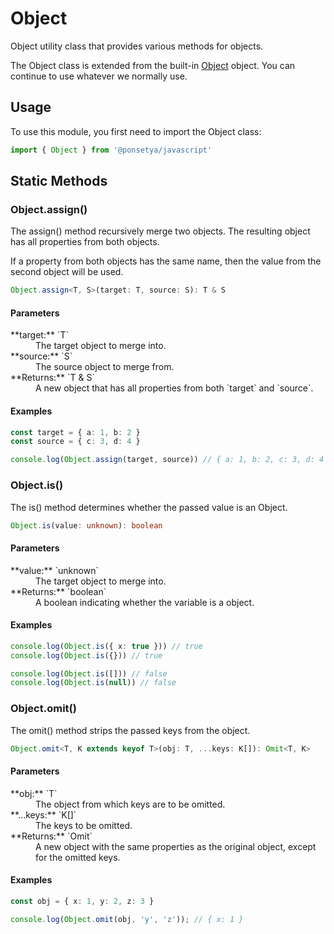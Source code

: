 
# <Badge class /> Object

Object utility class that provides various methods for objects.

The Object class is extended from the built-in [Object](/glossary#object) object. You can continue to use whatever we normally use.

## Usage

To use this module, you first need to import the Object class:

```ts copy
import { Object } from '@ponsetya/javascript'
```

## Static Methods

### Object.assign()

The assign() method recursively merge two objects. The resulting object has all properties from both objects.

If a property from both objects has the same name, then the value from the second object will be used.

```ts
Object.assign<T, S>(target: T, source: S): T & S
```

#### Parameters

<dl>
  <dt>**target:** `T`</dt>
  <dd>The target object to merge into.</dd>
  <dt>**source:** `S`</dt>
  <dd>The source object to merge from.</dd>
  <dt>**Returns:** `T & S`</dt>
  <dd>A new object that has all properties from both `target` and `source`.</dd>
</dl>

#### Examples

```ts copy
const target = { a: 1, b: 2 }
const source = { c: 3, d: 4 }

console.log(Object.assign(target, source)) // { a: 1, b: 2, c: 3, d: 4 }
```

### Object.is()

The is() method determines whether the passed value is an Object.

```ts
Object.is(value: unknown): boolean
```

#### Parameters

<dl>
  <dt>**value:** `unknown`</dt>
  <dd>The target object to merge into.</dd>
  <dt>**Returns:** `boolean`</dt>
  <dd>A boolean indicating whether the variable is a object.</dd>
</dl>

#### Examples

```ts copy
console.log(Object.is({ x: true })) // true
console.log(Object.is({})) // true

console.log(Object.is([])) // false
console.log(Object.is(null)) // false
```

### Object.omit()

The omit() method strips the passed keys from the object.

```ts
Object.omit<T, K extends keyof T>(obj: T, ...keys: K[]): Omit<T, K>
```

#### Parameters

<dl>
  <dt>**obj:** `T`</dt>
  <dd>The object from which keys are to be omitted.</dd>
  <dt>**...keys:** `K[]`</dt>
  <dd>The keys to be omitted.</dd>
  <dt>**Returns:** `Omit<T, K>`</dt>
  <dd>A new object with the same properties as the original object, except for the omitted keys.</dd>
</dl>

#### Examples

```ts copy
const obj = { x: 1, y: 2, z: 3 }

console.log(Object.omit(obj, 'y', 'z')); // { x: 1 }
```

